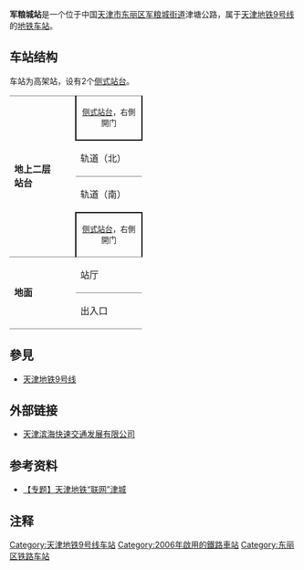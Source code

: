 {{noteTA 
|G1 =Transport}}
{{Infobox station
|name = 军粮城
|eng_name = Junliangcheng
|linecolour = {{天津地铁颜色|9}}
|image = 天津轨道交通--军粮城站.jpg
|caption = 军粮城站（2011年8月）
|other_name = 
|country = {{PRC}}
|borough = [[天津市|天津市]][[东丽区|东丽区]][[军粮城街道|军粮城街道]]
|address = 津塘路
|coordinates = {{coord|39.0469917|N|117.4495364|E|display=inline,title|Region:CH_type}}
|elevation = 
|owned = 
|operator = [[天津轨道交通集团|天津轨道交通集团]]
|lines = {{天津地铁线路名|9|SL}}
|distance = 
|platform = 2座[[侧式站台|侧式站台]]
|tracks = 2条
|bus_routes = 
|bus_stands = 
|connections = 公交站
|structure = 高架车站
|hall = 
|depth = 
|levels = 
|interchange = 
|exits = 
|lift = 
|escalator = 
|architect = 
|architectural_style = 
|colour = 
|type = 
|status = 运营中
|code = 
|zone = 
|classification = 
|website = 
|built = 
|opened = 2006年3月1日
|closed = 
|pass_year = 
|passengers = 
|pass_system = 
|pass_rank = 
|mpassengers = 
|trains = 
|station_hours = 
|hours = 
|first = 往{{天津地铁起讫站|9|R}}：06:34<br />往{{天津地铁起讫站|9|L}}：06:03
|last = 往{{天津地铁起讫站|9|R}}：23:04<br />往{{天津地铁起讫站|9|L}}：23:10
|adjacent = {{adjacent stations|system=天津地铁|line=9|left=小东庄|right=钢管公司}}
|other_services = 
|route_map = 
}}
'''军粮城站'''是一个位于中国[[天津市|天津市]][[东丽区|东丽区]][[军粮城街道|军粮城街道]]津塘公路，属于[[天津地铁|天津地铁]][[天津地铁9号线|9号线]]的[[地铁车站|地铁车站]]。

==车站结构==
车站为高架站，设有2个[[侧式站台|侧式站台]]。
{|cellspacing=0 cellpadding=3
|-
|style="border-top:solid 1px gray;" rowspan=4 valign=top width=50|'''地上二层'''<br>'''站台'''
|style="border-right:solid 2px black;border-left:solid 2px black;border-top:solid 1px gray;border-bottom:solid 2px black;" colspan=2|<center><small>[[侧式站台|侧式站台]]，右側開门</small></center>
|-
|style="border-bottom:solid 1px gray;"|轨道（北）
|style="border-bottom:solid 1px gray;"|{{arrow|L}} {{天津地铁线路名|9|c}}往{{站|天津站}}<small>（{{站|小东庄}}）</small> 
|-
|轨道（南）
|{{arrow|R}} {{天津地铁线路名|9|c}}往{{站|东海路}}<small>（{{站|钢管公司}}）</small>
|-
|style="border-right:solid 2px black;border-left:solid 2px black;border-top:solid 2px black;" colspan=2|<center><small>[[侧式站台|侧式站台]]，右側開门</small></center>
|-
|style="border-top:solid 1px gray;border-bottom:solid 1px gray;" rowspan=2 valign=top width=100|'''地面'''
|style="border-top:solid 1px gray;border-bottom:solid 1px gray;" valign=top width=100|站厅
|style="border-top:solid 1px gray;border-bottom:solid 1px gray;" valign=top width=350|客服中心、[[自动售票机|自动售票机]]、验票机
|-
|style="border-bottom:solid 1px gray;" |出入口
|style="border-bottom:solid 1px gray;" |A、B出入口
|}

== 參見 ==
* [[天津地铁9号线|天津地铁9号线]]

== 外部链接 ==
* [https://web.archive.org/web/20100129201422/http://www.ctbmt.cn/ 天津滨海快速交通发展有限公司]

== 参考资料 ==
* [http://news.enorth.com.cn/system/2006/08/09/001379965.shtml 【专题】天津地铁“联网”津城] {{Wayback|url=http://news.enorth.com.cn/system/2006/08/09/001379965.shtml |date=20070905012246 }}

== 注释 ==
<div class="references-small">
<references />
</div>

{{Transp-stub}}

{{天津地铁9号线}}
{{天津轨道交通车站列表}}

[[Category:天津地铁9号线车站|Category:天津地铁9号线车站]]
[[Category:2006年啟用的鐵路車站|Category:2006年啟用的鐵路車站]]
[[Category:东丽区铁路车站|Category:东丽区铁路车站]]